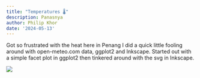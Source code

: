 ```yaml
---
title: "Temperatures 🌡️"
description: Panasnya
author: Philip Khor
date: '2024-05-13'
---
```


Got so frustrated with the heat here in Penang I did a quick little fooling around with open-meteo.com data, ggplot2 and Inkscape. Started out with a simple facet plot in ggplot2 then tinkered around with the svg in Inkscape.

![](drawing.webp)

